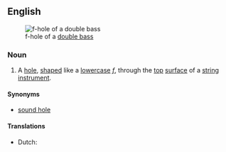 ==English==
{{wikipedia}}
[[Image:Doublebass fhole.jpg|thumb|f-hole of a [[double bass]]]]
===Noun===
{{en-noun|head=[[f]]-[[hole]]}}

# {{context|musical instruments}} A [[hole]], [[shape]]d like a [[lowercase]] ''[[f]]'', through the [[top]] [[surface]] of a [[string instrument]].

====Synonyms====
* [[sound hole]]

====Translations====
* Dutch: {{t+|nl|klankgat|n}}